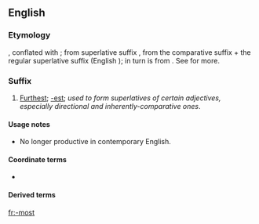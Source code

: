 {{also|most|Most|móst|mōst|mošt}}
==English==

===Etymology===
{{der|en|ang|-mest}}, conflated with {{m|en|most}}; from {{etyl|gem-pro|en}} superlative suffix {{m|gem-pro|*-umistaz}}, from the comparative suffix {{m|gem-pro|*-umô}} + the regular superlative suffix {{m|gem-pro|*-istaz}} (English {{m|en|-est}}); {{m|gem-pro|*-umô}} in turn is from {{der|en|ine-pro|*-mHo-}}. See {{m|en|foremost}} for more.

===Suffix===
{{en-suffix}}

# [[furthest|Furthest]]; [[-est]]; ''used to form superlatives of certain adjectives, especially directional and inherently-comparative ones''.

====Usage notes====
* No longer productive in contemporary English.

====Coordinate terms====
* {{l|en|-more}}

====Derived terms====
{{suffixsee|en}}
{{der4
| {{l|en|eldermost}}
| {{l|en|nearmost}}
| {{l|en|second-most}}
| {{l|en|tenth-most}}
}}

[[fr:-most]]